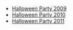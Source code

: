 *[[Media:HalloweenParty2009RoomsParty2.swf|Halloween Party 2009]]
*[[Media:HalloweenParty2010Party2.swf|Halloween Party 2010]]
*[[Media:HalloweenParty2011Party2.swf|Halloween Party 2011]]
{{Places}}